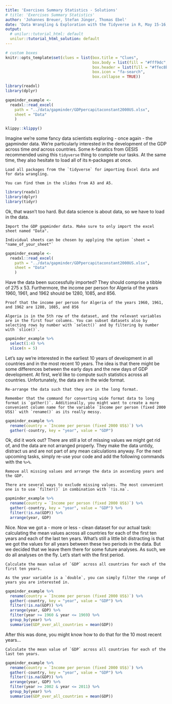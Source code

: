 ```yaml
---
title: 'Exercises Summary Statistics - Solutions'
# title: 'Exercises Summary Statistics'
author: 'Johannes Breuer, Stefan Jünger, Thomas Ebel'
date: 'Data Wrangling & Exploration with the Tidyverse in R, May 15-16, 2019'
output:
  # unilur::tutorial_html: default
  unilur::tutorial_html_solution: default
---
```


```r
# custom boxes
knitr::opts_template$set(clues = list(box.title = "Clues",
                                      box.body = list(fill = "#fff9dc", colour = "black"),
                                      box.header = list(fill = "#ffec8b", colour = "black"),
                                      box.icon = "fa-search",
                                      box.collapse = TRUE))

library(readxl)
library(dplyr)

gapminder_example <- 
  readxl::read_excel(
    path = "../data/gapminder/GDPpercapitaconstant2000US.xlsx",
    sheet = "Data"
    )
```

```r
klippy::klippy()
```

Imagine we're some fancy data scientists exploring - once again - the gapminder data. We're particularly interested in the development of the GDP across time *and* across countries. Some `R`-fanatics from GESIS recommended using this `tidyverse` thing to complete our tasks. At the same time, they also hesitate to load all of its `R`-packages at once.

```block
Load all packages from the `tidyverse` for importing Excel data and for data wrangling.
```

```block
You can find them in the slides from A3 and A5.
```

```r
library(readxl)
library(dplyr)
library(tidyr)
```

Ok, that wasn't too hard. But data science is about data, so we have to load in the data.

```block
Import the GDP gapminder data. Make sure to only import the excel sheet named "Data".
```

```block
Individual sheets can be chosen by applying the option `sheet = "name_of_your_sheet"`
```

```r
gapminder_example <- 
  readxl::read_excel(
    path = "../data/gapminder/GDPpercapitaconstant2000US.xlsx",
    sheet = "Data"
    )
```

Have the data been successfully imported? They should comprise a tibble of 275 x 53. Furthermore, the income per person for Algeria of the years 1960, 1961, and 1962 should be 1280, 1085, and 856.

```block
Proof that the income per person for Algeria of the years 1960, 1961, and 1962 are 1280, 1085, and 856
```

```block
Algeria is in the 5th row of the dataset, and the relevant variables are in the first four columns. You can subset datasets also by selecting rows by number with `select()` and by filtering by number with `slice()`.
```

```r
gapminder_example %>% 
  select(1:4) %>% 
  slice(n = 5)
```

Let's say we're interested in the earliest 10 years of development in all countries and in the most recent 10 years. The idea is that there might be some differences between the early days and the new days of GDP development. At first, we'd like to compute such statistics across all countries. Unfortunately, the data are in the wide format.

```block
Re-arrange the data such that they are in the long format.
```

```block
Remember that the command for converting wide format data to long format is `gather()`. Additionally, you might want to create a more convenient column name for the variable `Income per person (fixed 2000 US$)` with `rename()` as its really messy.
```

```r
gapminder_example %>% 
  rename(country = `Income per person (fixed 2000 US$)`) %>%
  gather(-country, key = "year", value = "GDP")
```

Ok, did it work out? There are still a lot of missing values we might get rid of, and the data are not arranged properly. They make the data untidy, distract us and are not part of any mean calculations anyway. For the next upcoming tasks, simply re-use your code and add the following commands with the `%>%`. 

```block
Remove all missing values and arrange the data in ascending years and the GDP.
```

```block
There are several ways to exclude missing values. The most convenient one is to use `filter()` in combination with `!is.na`.
```

```r
gapminder_example %>% 
  rename(country = `Income per person (fixed 2000 US$)`) %>%
  gather(-country, key = "year", value = "GDP") %>% 
  filter(!is.na(GDP)) %>% 
  arrange(year, GDP)
```

Nice. Now we got a - more or less - clean dataset for our actual task: calculating the mean values across all countries for each of the first ten years and each of the last ten years. What's still a little bit distracting is that we got the values for all years between these two periods in the data. But we decided that we leave them there for some future analyses. As such, we do all analyses on the fly. Let's start with the first period.

```block
Calculate the mean value of `GDP` across all countries for each of the first ten years.
```

```block
As the year variable is a `double`, you can simply filter the range of years you are interested in.
```

```r
gapminder_example %>% 
  rename(country = `Income per person (fixed 2000 US$)`) %>%
  gather(-country, key = "year", value = "GDP") %>% 
  filter(!is.na(GDP)) %>% 
  arrange(year, GDP) %>% 
  filter(year >= 1960 & year <= 1969) %>% 
  group_by(year) %>% 
  summarise(GDP_over_all_countries = mean(GDP))
```

After this was done, you might know how to do that for the 10 most recent years...

```block
Calculate the mean value of `GDP` across all countries for each of the last ten years.
```

```r
gapminder_example %>% 
  rename(country = `Income per person (fixed 2000 US$)`) %>%
  gather(-country, key = "year", value = "GDP") %>% 
  filter(!is.na(GDP)) %>% 
  arrange(year, GDP) %>% 
  filter(year >= 2002 & year <= 2011) %>% 
  group_by(year) %>% 
  summarise(GDP_over_all_countries = mean(GDP))
```